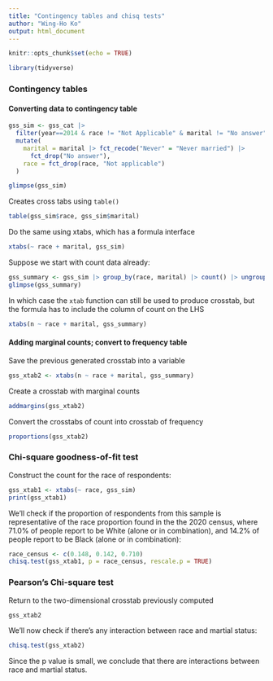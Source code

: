```yaml
---
title: "Contingency tables and chisq tests"
author: "Wing-Ho Ko"
output: html_document
---
```


```r
knitr::opts_chunk$set(echo = TRUE)
```

```r
library(tidyverse)
```

### Contingency tables

#### Converting data to contingency table

```r
gss_sim <- gss_cat |> 
  filter(year==2014 & race != "Not Applicable" & marital != "No answer") |> 
  mutate(
    marital = marital |> fct_recode("Never" = "Never married") |>
      fct_drop("No answer"),
    race = fct_drop(race, "Not applicable")
  )
```


```r
glimpse(gss_sim)
```

Creates cross tabs using `table()`

```r
table(gss_sim$race, gss_sim$marital)
```

Do the same using xtabs, which has a formula interface

```r
xtabs(~ race + marital, gss_sim)
```

Suppose we start with count data already:

```r
gss_summary <- gss_sim |> group_by(race, marital) |> count() |> ungroup()
glimpse(gss_summary)
```

In which case the `xtab` function can still be used to produce crosstab, but the formula has to include the column of count on the LHS

```r
xtabs(n ~ race + marital, gss_summary)
```

#### Adding marginal counts; convert to frequency table

Save the previous generated crosstab into a variable

```r
gss_xtab2 <- xtabs(n ~ race + marital, gss_summary)
```

Create a crosstab with marginal counts

```r
addmargins(gss_xtab2)
```

Convert the crosstabs of count into crosstab of frequency

```r
proportions(gss_xtab2)
```

### Chi-square goodness-of-fit test

Construct the count for the race of respondents:

```r
gss_xtab1 <- xtabs(~ race, gss_sim)
print(gss_xtab1)
```

We'll check if the proportion of respondents from this sample is representative of the race proportion found in the the 2020 census, where 71.0% of people report to be White (alone or in combination), and 14.2% of people report to be Black (alone or in combination):

```r
race_census <- c(0.148, 0.142, 0.710)
chisq.test(gss_xtab1, p = race_census, rescale.p = TRUE)
```

### Pearson's Chi-square test

Return to the two-dimensional crosstab previously computed

```r
gss_xtab2
```

We'll now check if there's any interaction between race and martial status:

```r
chisq.test(gss_xtab2)
```

Since the p value is small, we conclude that there are interactions between race and martial status.
